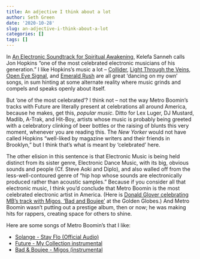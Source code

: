 ```yaml
---
title: An adjective I think about a lot
author: Seth Green
date: '2020-10-28'
slug: an-adjective-i-think-about-a-lot
categories: []
tags: []
---
```


In [An Electronic Soundtrack for Spiritual Awakening](https://www.newyorker.com/magazine/2018/04/30/an-electronic-soundtrack-for-spiritual-awakening), Kelefa Sanneh calls Jon Hopkins "one of the most celebrated electronic musicians of his generation." I like Hopkins's music a lot -- [Collider](https://www.youtube.com/watch?v=8XtqUOegCv8), [Light Through the Veins](https://www.youtube.com/watch?v=1H3pA4X-mhA), [Open Eye Signal](https://www.youtube.com/watch?v=Q04ILDXe3QE), and [Emerald Rush](https://www.youtube.com/watch?v=4sk0uDbM5lc) are all great 'dancing on my own' songs, in sum hinting at some alternate reality where music grinds and compels and speaks openly about itself. 

But 'one of the most celebrated'? I think not -- not the way Metro Boomin's tracks with Future are literally present at celebrations all around America, because he makes, get this, _popular music_. Ditto for Lex Luger, DJ Mustard, Madlib, A-Trak, and Hit-Boy, artists whose music is probably being greeted with a celebratory clinking of beer bottles or the raising of blunts this very moment, whenever you are reading this. The _New Yorker_ would not have called Hopkins "well-liked by magazine writers and their friends in Brooklyn," but I think that's what is meant by 'celebrated' here. 

The other elision in this sentence is that Electronic Music is being held distinct from its sister genre, Electronic Dance Music, with its big, obvious sounds and people (Cf. Steve Aoki and Diplo), and also walled off from the less-well-contoured genre of "hip hop whose sounds are electronically produced rather than acoustic samples." Because if you consider all that electronic music, I think you'd conclude that Metro Boomin is the most celebrated electronic artist in America. (Here is [Donald Glover celebrating MB's track with Migos, 'Bad and Boujee'](https://www.youtube.com/watch?v=QxJ3nVjRZHE) at the Golden Globes.) And Metro Boomin wasn't putting out a prestige album, then or now; he was making hits for rappers, creating space for others to shine.

Here are some songs of Metro Boomin's that I like:

* [Solange - Stay Flo (Official Audio)](https://www.youtube.com/watch?v=_W14wK4QGh4)
* [Future - My Collection instrumental](https://www.youtube.com/watch?v=bCRWyDBSBBk)
* [Bad & Boujee - Migos (instrumental](https://www.youtube.com/watch?v=LvockvKVxpc)
